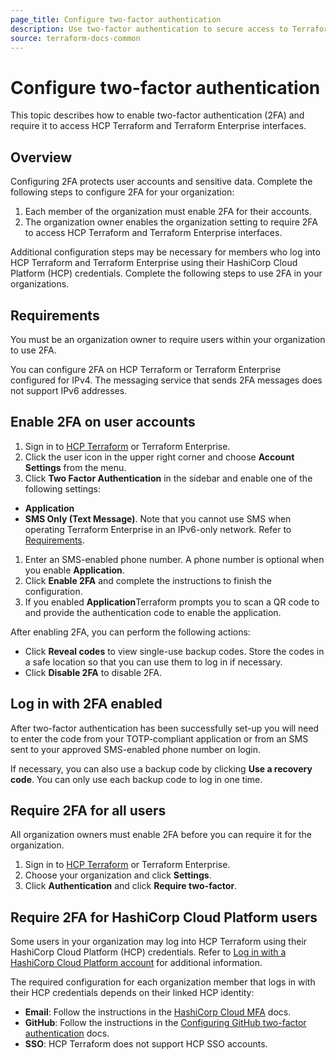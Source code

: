 ```yaml
---
page_title: Configure two-factor authentication
description: Use two-factor authentication to secure access to Terraform Enterprise.
source: terraform-docs-common
---
```


# Configure two-factor authentication

This topic describes how to enable two-factor authentication (2FA) and require it to access HCP Terraform and Terraform Enterprise interfaces. 

## Overview

Configuring 2FA protects user accounts and sensitive data. Complete the following steps to configure 2FA for your organization:

1.  Each member of the organization must enable 2FA for their accounts.
2.  The organization owner enables the organization setting to require 2FA to access HCP Terraform and Terraform Enterprise interfaces.

Additional configuration steps may be necessary for members who log into HCP Terraform and Terraform Enterprise using their HashiCorp Cloud Platform (HCP) credentials. Complete the following steps to use 2FA in your organizations. 

## Requirements

You must be an organization owner to require users within your organization to use 2FA.

You can configure 2FA on HCP Terraform or Terraform Enterprise configured for IPv4. The messaging service that sends 2FA messages does not support IPv6 addresses. 

[permissions-citation]: #intentionally-unused---keep-for-maintainers

## Enable 2FA on user accounts

1.  Sign in to [HCP Terraform](https://app.terraform.io/) or Terraform Enterprise.
2.  Click the user icon in the upper right corner and choose **Account Settings** from the menu.
3.  Click **Two Factor Authentication** in the sidebar and enable one of the following settings:

-   **Application**  
-   **SMS Only (Text Message)**. Note that you cannot use SMS when operating Terraform Enterprise in an IPv6-only network. Refer to [Requirements](#requirements). 

1.  Enter an SMS-enabled phone number. A phone number is optional when you enable **Application**.
2.  Click **Enable 2FA** and complete the instructions to finish the configuration. 
3.  If you enabled **Application**Terraform prompts you to scan a QR code to and provide the authentication code to enable the application.

After enabling 2FA, you can perform the following actions:

-   Click **Reveal codes** to view single-use backup codes. Store the codes in a safe location so that you can use them to log in if necessary. 
-   Click **Disable 2FA** to disable 2FA.

## Log in with 2FA enabled

After two-factor authentication has been successfully set-up you will need to enter the code from your TOTP-compliant application or from an SMS sent to your approved SMS-enabled phone number on login.

If necessary, you can also use a backup code by clicking **Use a recovery code**. You can only use each backup code to log in one time.

## Require 2FA for all users

All organization owners must enable 2FA before you can require it for the organization.

1.  Sign in to [HCP Terraform](https://app.terraform.io/) or Terraform Enterprise. 
2.  Choose your organization and click **Settings**.
3.  Click **Authentication** and click **Require two-factor**. 

## Require 2FA for HashiCorp Cloud Platform users

Some users in your organization may log into HCP Terraform using their HashiCorp Cloud Platform (HCP) credentials. Refer to [Log in with a HashiCorp Cloud Platform account](/terraform/enterprise/users-teams-organizations/users#log-in-with-a-hashicorp-cloud-platform-account) for additional information.

The required configuration for each organization member that logs in with their HCP credentials depends on their linked HCP identity:

-   **Email**: Follow the instructions in the [HashiCorp Cloud MFA](/hcp/docs/hcp/admin/iam/mfa) docs.
-   **GitHub**: Follow the instructions in the [Configuring GitHub two-factor authentication](https://docs.github.com/en/authentication/securing-your-account-with-two-factor-authentication-2fa/configuring-two-factor-authentication) docs.
-   **SSO**: HCP Terraform does not support HCP SSO accounts.    

